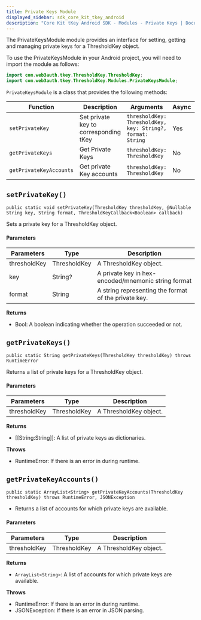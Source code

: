 ```yaml
---
title: Private Keys Module
displayed_sidebar: sdk_core_kit_tkey_android
description: "Core Kit tKey Android SDK - Modules - Private Keys | Documentation - Web3Auth"
---
```


The PrivateKeysModule module provides an interface for setting, getting and managing private keys
for a ThresholdKey object.

To use the PrivateKeysModule in your Android project, you will need to import the module as follows:

```java
import com.web3auth.tkey.ThresholdKey.ThresholdKey;
import com.web3auth.tkey.ThresholdKey.Modules.PrivateKeysModule;
```

`PrivateKeysModule` is a class that provides the following methods:

| Function                | Description                           | Arguments                                                  | Async | return              |
| ----------------------- | ------------------------------------- | ---------------------------------------------------------- | ----- | ------------------- |
| `setPrivateKey`         | Set private key to corresponding tKey | `thresholdKey: ThresholdKey, key: String?, format: String` | Yes   | `Bool`              |
| `getPrivateKeys`        | Get Private Keys                      | `thresholdKey: ThresholdKey`                               | No    | `[[String:String]]` |
| `getPrivateKeyAccounts` | Get private Key accounts              | `thresholdKey: ThresholdKey`                               | No    | `[String]`          |

## `setPrivateKey()`

`public static void setPrivateKey(ThresholdKey thresholdKey, @Nullable String key, String format, ThresholdKeyCallback<Boolean> callback)`

Sets a private key for a ThresholdKey object.

#### Parameters

| Parameters   | Type         | Description                                          |
| ------------ | ------------ | ---------------------------------------------------- |
| thresholdKey | ThresholdKey | A ThresholdKey object.                               |
| key          | String?      | A private key in hex-encoded/mnemonic string format  |
| format       | String       | A string representing the format of the private key. |

**Returns**

- Bool: A boolean indicating whether the operation succeeded or not.

## `getPrivateKeys()`

`public static String getPrivateKeys(ThresholdKey thresholdKey) throws RuntimeError`

Returns a list of private keys for a ThresholdKey object.

#### Parameters

| Parameters   | Type         | Description            |
| ------------ | ------------ | ---------------------- |
| thresholdKey | ThresholdKey | A ThresholdKey object. |

**Returns**

- [[String:String]]: A list of private keys as dictionaries.

**Throws**

- RuntimeError: If there is an error in during runtime.

## `getPrivateKeyAccounts()`

`public static ArrayList<String> getPrivateKeyAccounts(ThresholdKey thresholdKey) throws RuntimeError, JSONException`

- Returns a list of accounts for which private keys are available.

#### Parameters

| Parameters   | Type         | Description            |
| ------------ | ------------ | ---------------------- |
| thresholdKey | ThresholdKey | A ThresholdKey object. |

**Returns**

- `ArrayList<String>`: A list of accounts for which private keys are available.

**Throws**

- RuntimeError: If there is an error in during runtime.
- JSONException: If there is an error in JSON parsing.
